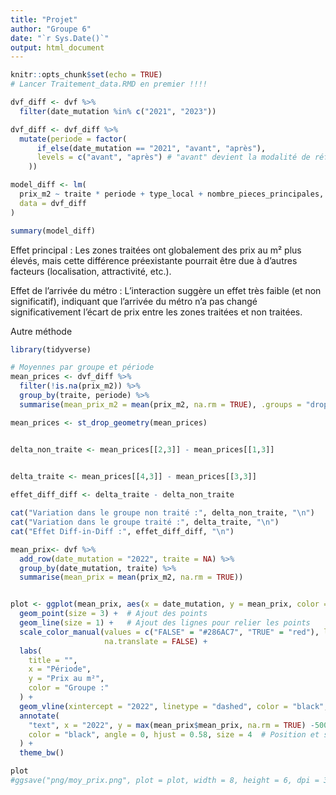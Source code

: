 ```yaml
---
title: "Projet"
author: "Groupe 6"
date: "`r Sys.Date()`"
output: html_document
---
```


```r
knitr::opts_chunk$set(echo = TRUE)
# Lancer Traitement_data.RMD en premier !!!!
```



```r
dvf_diff <- dvf %>%
  filter(date_mutation %in% c("2021", "2023"))

dvf_diff <- dvf_diff %>%
  mutate(periode = factor(
      if_else(date_mutation == "2021", "avant", "après"),
      levels = c("avant", "après") # "avant" devient la modalité de référence
    ))

model_diff <- lm(
  prix_m2 ~ traite * periode + type_local + nombre_pieces_principales,
  data = dvf_diff
)

summary(model_diff)
```

Effet principal : Les zones traitées ont globalement des prix au m² plus élevés, mais cette différence préexistante pourrait être due à d'autres facteurs (localisation, attractivité, etc.).

Effet de l'arrivée du métro : L'interaction suggère un effet très faible (et non significatif), indiquant que l'arrivée du métro n'a pas changé significativement l'écart de prix entre les zones traitées et non traitées.








Autre méthode




```r

library(tidyverse)

# Moyennes par groupe et période
mean_prices <- dvf_diff %>%
  filter(!is.na(prix_m2)) %>%
  group_by(traite, periode) %>%
  summarise(mean_prix_m2 = mean(prix_m2, na.rm = TRUE), .groups = "drop")

mean_prices <- st_drop_geometry(mean_prices)


delta_non_traite <- mean_prices[[2,3]] - mean_prices[[1,3]]


delta_traite <- mean_prices[[4,3]] - mean_prices[[3,3]]
  
effet_diff_diff <- delta_traite - delta_non_traite

cat("Variation dans le groupe non traité :", delta_non_traite, "\n")
cat("Variation dans le groupe traité :", delta_traite, "\n")
cat("Effet Diff-in-Diff :", effet_diff_diff, "\n")

```

```r

mean_prix<- dvf %>%
  add_row(date_mutation = "2022", traite = NA) %>% 
  group_by(date_mutation, traite) %>%
  summarise(mean_prix = mean(prix_m2, na.rm = TRUE))


plot <- ggplot(mean_prix, aes(x = date_mutation, y = mean_prix, color = traite, group = traite)) +
  geom_point(size = 3) +  # Ajout des points
  geom_line(size = 1) +   # Ajout des lignes pour relier les points
  scale_color_manual(values = c("FALSE" = "#286AC7", "TRUE" = "red"), labels = c("Non traité", "Traité"),
                     na.translate = FALSE) +
  labs(
    title = "",
    x = "Période",
    y = "Prix au m²",
    color = "Groupe :"
  ) +
  geom_vline(xintercept = "2022", linetype = "dashed", color = "black", size = 0.2) + 
  annotate(
    "text", x = "2022", y = max(mean_prix$mean_prix, na.rm = TRUE) -500, label = "Lancement métro B", 
    color = "black", angle = 0, hjust = 0.58, size = 4  # Position et style du texte
  ) +
  theme_bw()

plot
#ggsave("png/moy_prix.png", plot = plot, width = 8, height = 6, dpi = 300)

```


